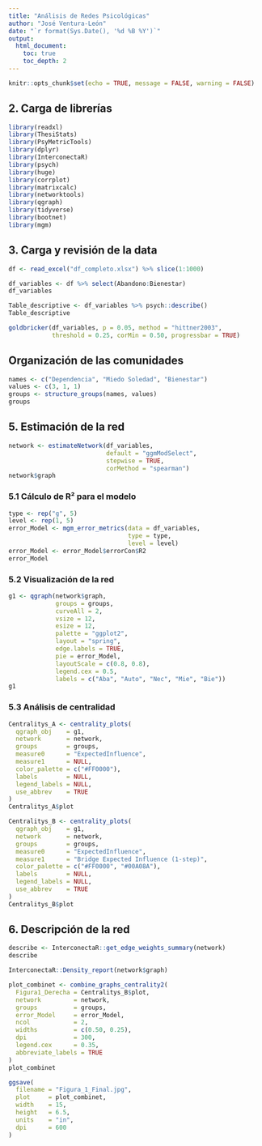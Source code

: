 ```yaml
---
title: "Análisis de Redes Psicológicas"
author: "José Ventura-León"
date: "`r format(Sys.Date(), '%d %B %Y')`"
output:
  html_document:
    toc: true
    toc_depth: 2
---
```


```r
knitr::opts_chunk$set(echo = TRUE, message = FALSE, warning = FALSE)
```

## 2. Carga de librerías

```r
library(readxl)
library(ThesiStats)
library(PsyMetricTools)
library(dplyr)
library(InterconectaR)
library(psych)
library(huge)
library(corrplot)
library(matrixcalc)
library(networktools)
library(qgraph)
library(tidyverse)
library(bootnet)
library(mgm)
```

## 3. Carga y revisión de la data

```r
df <- read_excel("df_completo.xlsx") %>% slice(1:1000)
```

```r
df_variables <- df %>% select(Abandono:Bienestar)
df_variables
```

```r
Table_descriptive <- df_variables %>% psych::describe()
Table_descriptive
```

```r
goldbricker(df_variables, p = 0.05, method = "hittner2003", 
            threshold = 0.25, corMin = 0.50, progressbar = TRUE)
```

## Organización de las comunidades

```r
names <- c("Dependencia", "Miedo Soledad", "Bienestar")
values <- c(3, 1, 1)
groups <- structure_groups(names, values)
groups
```

## 5. Estimación de la red

```r
network <- estimateNetwork(df_variables, 
                           default = "ggmModSelect", 
                           stepwise = TRUE,
                           corMethod = "spearman")
network$graph
```

### 5.1 Cálculo de R² para el modelo

```r
type <- rep("g", 5)
level <- rep(1, 5)
error_Model <- mgm_error_metrics(data = df_variables,
                                 type = type,
                                 level = level)
error_Model <- error_Model$errorCon$R2
error_Model
```

### 5.2 Visualización de la red

```r
g1 <- qgraph(network$graph,
             groups = groups, 
             curveAll = 2,
             vsize = 12,
             esize = 12,
             palette = "ggplot2",
             layout = "spring",
             edge.labels = TRUE, 
             pie = error_Model,
             layoutScale = c(0.8, 0.8),
             legend.cex = 0.5,
             labels = c("Aba", "Auto", "Nec", "Mie", "Bie"))
g1
```

### 5.3 Análisis de centralidad

```r
Centralitys_A <- centrality_plots(
  qgraph_obj    = g1,
  network       = network,
  groups        = groups,
  measure0      = "ExpectedInfluence",
  measure1      = NULL,
  color_palette = c("#FF0000"),
  labels        = NULL,
  legend_labels = NULL,
  use_abbrev    = TRUE
)
Centralitys_A$plot
```

```r
Centralitys_B <- centrality_plots(
  qgraph_obj    = g1,
  network       = network,
  groups        = groups,
  measure0      = "ExpectedInfluence",
  measure1      = "Bridge Expected Influence (1-step)",
  color_palette = c("#FF0000", "#00A08A"),
  labels        = NULL,
  legend_labels = NULL,
  use_abbrev    = TRUE
)
Centralitys_B$plot
```

## 6. Descripción de la red

```r
describe <- InterconectaR::get_edge_weights_summary(network)
describe
```

```r
InterconectaR::Density_report(network$graph)
```

```r
plot_combinet <- combine_graphs_centrality2(
  Figura1_Derecha = Centralitys_B$plot, 
  network         = network, 
  groups          = groups, 
  error_Model     = error_Model, 
  ncol            = 2, 
  widths          = c(0.50, 0.25), 
  dpi             = 300,
  legend.cex      = 0.35,
  abbreviate_labels = TRUE
)
plot_combinet
```

```r
ggsave(
  filename = "Figura_1_Final.jpg",
  plot     = plot_combinet,
  width    = 15,
  height   = 6.5,
  units    = "in",
  dpi      = 600
)
```
